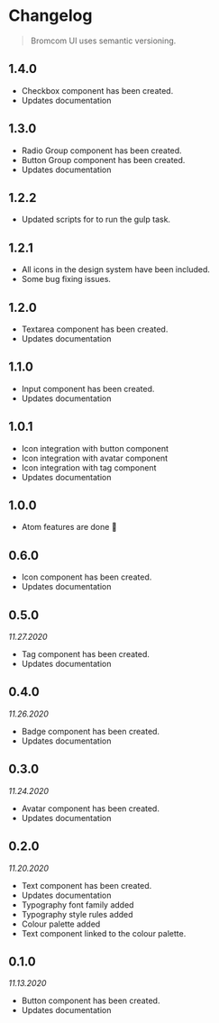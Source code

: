 
<Meta title='Guide and Principles/Changelog' />

# Changelog

> Bromcom UI uses semantic versioning.

## 1.4.0
* Checkbox component has been created.
* Updates documentation

## 1.3.0
* Radio Group component has been created.
* Button Group component has been created.
* Updates documentation

## 1.2.2
* Updated scripts for to run the gulp task.

## 1.2.1
* All icons in the design system have been included.
* Some bug fixing issues.

## 1.2.0
* Textarea component has been created.
* Updates documentation


## 1.1.0
* Input component has been created.
* Updates documentation

## 1.0.1
* Icon integration with button component
* Icon integration with avatar component
* Icon integration with tag component
* Updates documentation

## 1.0.0
* Atom features are done 💪

## 0.6.0
* Icon component has been created.
* Updates documentation

## 0.5.0

_11.27.2020_

* Tag component has been created.
* Updates documentation

## 0.4.0

_11.26.2020_

* Badge component has been created.
* Updates documentation

## 0.3.0

_11.24.2020_

* Avatar component has been created.
* Updates documentation

## 0.2.0

_11.20.2020_

* Text component has been created.
* Updates documentation
* Typography font family added
* Typography style rules added
* Colour palette added
* Text component linked to the colour palette.

## 0.1.0

_11.13.2020_

* Button component has been created.
* Updates documentation